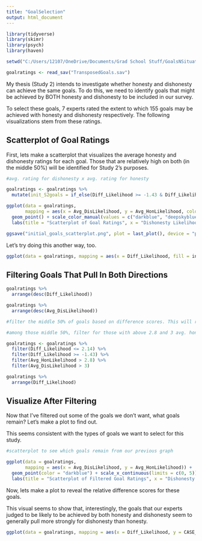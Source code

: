 ```yaml
---
title: "GoalSelection"
output: html_document
---
```


```r
library(tidyverse)
library(skimr)
library(psych)
library(haven)
```

```r

setwd("C:/Users/12107/OneDrive/Documents/Grad School Stuff/GoalsNSituations/Portfolio2")

goalratings <- read_sav("TransposedGoals.sav")
```

My thesis (Study 2) intends to investigate whether honesty and dishonesty can achieve the same goals. To do this, we need to identify goals that might be achieved by BOTH honesty and dishonesty to be included in our survey.

To select these goals, 7 experts rated the extent to which 155 goals may be achieved with honesty and dishonesty respectively. The following visualizations stem from these ratings.

## Scatterplot of Goal Ratings

First, lets make a scatterplot that visualizes the average honesty and dishonesty ratings for each goal. Those that are relatively high on both (in the middle 50%) will be identified for Study 2's purposes.

```r
#avg. rating for dishonesty x avg. rating for honesty

goalratings <- goalratings %>%
  mutate(init_S2goals = if_else(Diff_Likelihood >= -1.43 & Diff_Likelihood <= 2.14, "Study 2", "Study 3"))

ggplot(data = goalratings,
       mapping = aes(x = Avg_DisLikelihood, y = Avg_HonLikelihood, color = init_S2goals)) +
  geom_point() + scale_color_manual(values = c("darkblue", "deepskyblue1")) + theme_bw() +
  labs(title = "Scatterplot of Goal Ratings", x = "Dishonesty Likelihood", y = "Honesty Likelihood", color = "Goals")

ggsave("initial_goals_scatterplot.png", plot = last_plot(), device = "png")
```

Let's try doing this another way, too.

```r

ggplot(data = goalratings, mapping = aes(x = Diff_Likelihood, fill = init_S2goals)) +  geom_histogram(color = "black") +  scale_fill_manual(values = c("darkblue", "deepskyblue1")) + theme_bw() + labs(title = "Histogram of Goal Ratings", x = "Difference Score (Honesty Likelihood - Dishonesty Likelihood", y = "Frequency", fill = "Goals")

```


## Filtering Goals That Pull In Both Directions


```r
goalratings %>%
  arrange(desc(Diff_Likelihood))

goalratings %>%
  arrange(desc(Avg_DisLikelihood))

#filter the middle 50% of goals based on difference scores. This will reveal the 50% of goals that, on average, are rated to be similarly likely to be achieved by honesty and dishonesty.

#among those middle 50%, filter for those with above 2.8 and 3 avg. honesty/dishonesty likelihood ratings.

goalratings <- goalratings %>%
  filter(Diff_Likelihood <= 2.14) %>%
  filter(Diff_Likelihood >= -1.43) %>%
  filter(Avg_HonLikelihood > 2.8) %>%
  filter(Avg_DisLikelihood > 3)

goalratings %>%
  arrange(Diff_Likelihood)
```

## Visualize After Filtering

Now that I've filtered out some of the goals we don't want, what goals remain? Let's make a plot to find out.

This seems consistent with the types of goals we want to select for this study.

```r

#scatterplot to see which goals remain from our previous graph

ggplot(data = goalratings,
       mapping = aes(x = Avg_DisLikelihood, y = Avg_HonLikelihood)) +
  geom_point(color = "darkblue") + scale_x_continuous(limits = c(0, 5)) + scale_y_continuous(limits = c(0, 5)) + theme_bw() +
  labs(title = "Scatterplot of Filtered Goal Ratings", x = "Dishonesty Likelihood", y = "Honesty Likelihood")
```

Now, lets make a plot to reveal the relative difference scores for these goals. 

This visual seems to show that, interestingly, the goals that our experts judged to be likely to be achieved by both honesty and dishonesty seem to generally pull more strongly for dishonesty than honesty.

```r

ggplot(data = goalratings, mapping = aes(x = Diff_Likelihood, y = CASE_LBL)) + geom_bar(color = "deepskyblue", fill = "darkblue", stat = "identity") + theme_bw() + labs(x = "Difference Score (Honesty Likelihood - Dishonesty Likelihood)", y = "Goal")

```


```r


```

